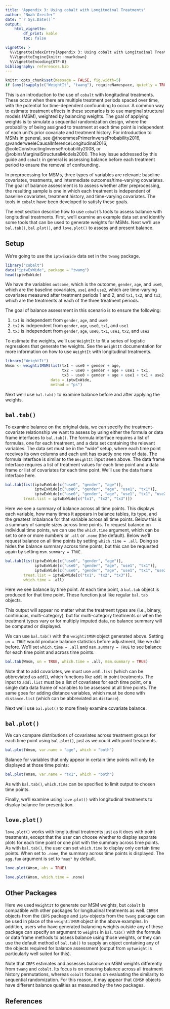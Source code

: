 ```yaml
---
title: 'Appendix 3: Using cobalt with Longitudinal Treatments'
author: "Noah Greifer"
date: "`r Sys.Date()`"
output: 
    html_vignette:
        df_print: kable
        toc: false

vignette: >
  %\VignetteIndexEntry{Appendix 3: Using cobalt with Longitudinal Treatments}
  %\VignetteEngine{knitr::rmarkdown}
  %\VignetteEncoding{UTF-8}
bibliography: references.bib
---
```


```r
knitr::opts_chunk$set(message = FALSE, fig.width=5)
if (any(!sapply(c("WeightIt", "twang"), requireNamespace, quietly = TRUE))) knitr::opts_chunk$set(eval = FALSE)
```

This is an introduction to the use of `cobalt` with longitudinal treatments. These occur when there are multiple treatment periods spaced over time, with the potential for time-dependent confounding to occur. A common way to estimate treatment effects in these scenarios is to use marginal structural models (MSM), weighted by balancing weights. The goal of applying weights is to simulate a sequential randomization design, where the probability of being assigned to treatment at each time point is independent of each unit's prior covariate and treatment history. For introduction to MSMs in general, see @thoemmesPrimerInverseProbability2016, @vanderweeleCausalInferenceLongitudinal2016, @coleConstructingInverseProbability2008, or @robinsMarginalStructuralModels2000. The key issue addressed by this guide and `cobalt` in general is assessing balance before each treatment period to ensure the removal of confounding.

In preprocessing for MSMs, three types of variables are relevant: baseline covariates, treatments, and intermediate outcomes/time-varying covariates. The goal of balance assessment is to assess whether after preprocessing, the resulting sample is one in which each treatment is independent of baseline covariates, treatment history, and time-varying covariates. The tools in `cobalt` have been developed to satisfy these goals.

The next section describe how to use `cobalt`'s tools to assess balance with longitudinal treatments. First, we'll examine an example data set and identify some tools that can be used to generate weights for MSMs. Next we'll use `bal.tab()`, `bal.plot()`, and `love.plot()` to assess and present balance.

## Setup

We're going to use the `iptwExWide` data set in the `twang` package.

```r
library("cobalt")
data("iptwExWide", package = "twang")
head(iptwExWide)
```

We have the variables `outcome`, which is the outcome, `gender`, `age`, and `use0`, which are the baseline covariates, `use1` and `use2`, which are time-varying covariates measured after treatment periods 1 and 2, and `tx1`, `tx2`, and `tx3`, which are the treatments at each of the three treatment periods.

The goal of balance assessment in this scenario is to ensure the following:

1)  `tx1` is independent from `gender`, `age`, and `use0`
2)  `tx2` is independent from `gender`, `age`, `use0`, `tx1`, and `use1`
3)  `tx3` is independent from `gender`, `age`, `use0`, `tx1`, `use1`, `tx2`, and `use2`

To estimate the weights, we'll use `WeightIt` to fit a series of logistic regressions that generate the weights. See the `WeightIt` documentation for more information on how to use `WeightIt` with longitudinal treatments.

```r
library("WeightIt")
Wmsm <- weightitMSM(list(tx1 ~ use0 + gender + age,
                         tx2 ~ use0 + gender + age + use1 + tx1,
                         tx3 ~ use0 + gender + age + use1 + tx1 + use2 + tx2),
                    data = iptwExWide,
                    method = "ps")
```

Next we'll use `bal.tab()` to examine balance before and after applying the weights.

## `bal.tab()`

To examine balance on the original data, we can specify the treatment-covariate relationship we want to assess by using either the formula or data frame interfaces to `bal.tab()`. The formula interface requires a list of formulas, one for each treatment, and a data set containing the relevant variables. The data set must be in the "wide" setup, where each time point receives its own columns and each unit has exactly one row of data. The formula interface is similar to the `WeightIt` input seen above. The data frame interface requires a list of treatment values for each time point and a data frame or list of covariates for each time point. We'll use the data frame interface here.

```r
bal.tab(list(iptwExWide[c("use0", "gender", "age")],
             iptwExWide[c("use0", "gender", "age", "use1", "tx1")],
             iptwExWide[c("use0", "gender", "age", "use1", "tx1", "use2", "tx2")]),
        treat.list = iptwExWide[c("tx1", "tx2", "tx3")])
```

Here we see a summary of balance across all time points. This displays each variable, how many times it appears in balance tables, its type, and the greatest imbalance for that variable across all time points. Below this is a summary of sample sizes across time points. To request balance on individual time points, we can use the `which.time` argument, which can be set to one or more numbers or `.all` or `.none` (the default). Below we'll request balance on all time points by setting `which.time = .all`. Doing so hides the balance summary across time points, but this can be requested again by setting `msm.summary = TRUE`.

```r
bal.tab(list(iptwExWide[c("use0", "gender", "age")],
             iptwExWide[c("use0", "gender", "age", "use1", "tx1")],
             iptwExWide[c("use0", "gender", "age", "use1", "tx1", "use2", "tx2")]),
        treat.list = iptwExWide[c("tx1", "tx2", "tx3")],
        which.time = .all)
```

Here we see balance by time point. At each time point, a `bal.tab` object is produced for that time point. These function just like regular `bal.tab` objects.

This output will appear no matter what the treatment types are (i.e., binary, continuous, multi-category), but for multi-category treatments or when the treatment types vary or for multiply imputed data, no balance summary will be computed or displayed.

We can use `bal.tab()` with the `weightitMSM` object generated above. Setting `un = TRUE` would produce balance statistics before adjustment, like we did before. We'll set `which.time = .all` and `msm.summary = TRUE` to see balance for each time point and across time points.

```r
bal.tab(Wmsm, un = TRUE, which.time = .all, msm.summary = TRUE)
```

Note that to add covariates, we must use `addl.list` (which can be abbreviated as `addl`), which functions like `addl` in point treatments. The input to `addl.list` must be a list of covariates for each time point, or a single data data frame of variables to be assessed at all time points. The same goes for adding distance variables, which must be done with `distance.list` (which can be abbreviated as `distance`).

Next we'll use `bal.plot()` to more finely examine covariate balance.

## `bal.plot()`

We can compare distributions of covariates across treatment groups for each time point using `bal.plot()`, just as we could with point treatments.

```r
bal.plot(Wmsm, var.name = "age", which = "both")
```

Balance for variables that only appear in certain time points will only be displayed at those time points:

```r
bal.plot(Wmsm, var.name = "tx1", which = "both")
```

As with `bal.tab()`, `which.time` can be specified to limit output to chosen time points.

Finally, we'll examine using `love.plot()` with longitudinal treatments to display balance for presentation.

## `love.plot()`

`love.plot()` works with longitudinal treatments just as it does with point treatments, except that the user can choose whether to display separate plots for each time point or one plot with the summary across time points. As with `bal.tab()`, the user can set `which.time` to display only certain time points. When set to `.none`, the summary across time points is displayed. The `agg.fun` argument is set to `"max"` by default.

```r
love.plot(Wmsm, abs = TRUE)
```

```r
love.plot(Wmsm, which.time = .none)
```

## Other Packages

Here we used `WeightIt` to generate our MSM weights, but `cobalt` is compatible with other packages for longitudinal treatments as well. `CBMSM` objects from the `CBPS` package and `iptw` objects from the `twang` package can be used in place of the `weightitMSM` object in the above examples. In addition, users who have generated balancing weights outside any of these package can specify an argument to `weights` in `bal.tab()` with the formula or data frame methods to assess balance using those weights, or they can use the default method of `bal.tab()` to supply an object containing any of the objects required for balance assessment (output from `optweight` is particularly well suited for this).

Note that `CBPS` estimates and assesses balance on MSM weights differently from `twang` and `cobalt`. Its focus is on ensuring balance across all treatment history permutations, whereas `cobalt` focuses on evaluating the similarity to sequential randomization. For this reason, it may appear that `CBMSM` objects have different balance qualities as measured by the two packages.

## References
